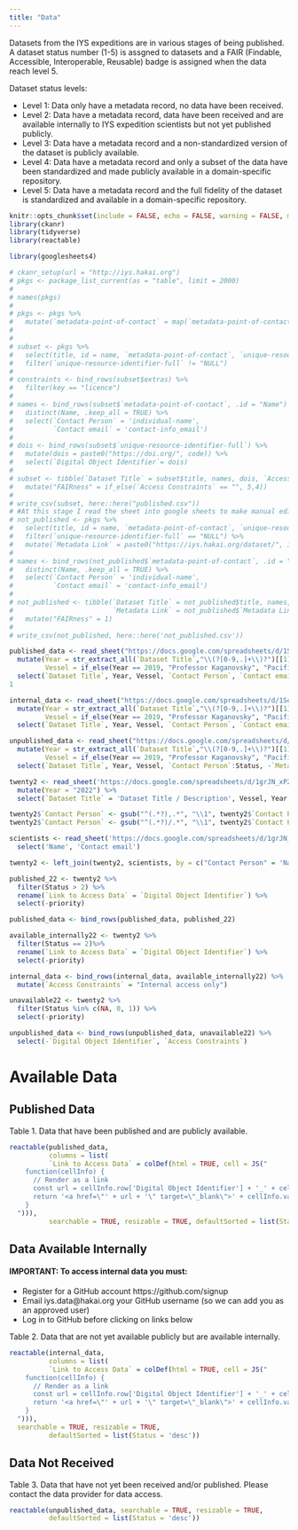 ```yaml
---
title: "Data"
---
```


Datasets from the IYS expeditions are in various stages of being published. A dataset status number (1-5) is assgned to datasets and a FAIR (Findable, Accessible, Interoperable, Reusable) badge is assigned when the data reach level 5.

Dataset status levels:

- Level 1: Data only have a metadata record, no data have been received. 
- Level 2: Data have a metadata record, data have been received and are available internally to IYS expedition scientists but not yet published publicly. 
- Level 3: Data have a metadata record and a non-standardized version of the dataset is publicly available.
- Level 4: Data have a metadata record and only a subset of the data have been standardized and made publicly available in a domain-specific repository. 
- Level 5: Data have a metadata record and the full fidelity of the dataset is standardized and available in a domain-specific repository.


```r
knitr::opts_chunk$set(include = FALSE, echo = FALSE, warning = FALSE, message = FALSE, error = FALSE)
library(ckanr)
library(tidyverse)
library(reactable)

library(googlesheets4)

```

```r
# ckanr_setup(url = "http://iys.hakai.org")
# pkgs <- package_list_current(as = "table", limit = 2000)
# 
# names(pkgs)
# 
# pkgs <- pkgs %>%
#   mutate(`metadata-point-of-contact` = map(`metadata-point-of-contact`, ~select(.x, c('individual-name', 'contact-info_email'))))
# 
# 
# subset <- pkgs %>%
#   select(title, id = name, `metadata-point-of-contact`, `unique-resource-identifier-full`, extras) %>%
#   filter(`unique-resource-identifier-full` != "NULL")
# 
# constraints <- bind_rows(subset$extras) %>%
#   filter(key == "licence")
# 
# names <- bind_rows(subset$`metadata-point-of-contact`, .id = "Name") %>%
#   distinct(Name, .keep_all = TRUE) %>%
#   select(`Contact Person` = 'individual-name',
#          `Contact email` = 'contact-info_email')
# 
# dois <- bind_rows(subset$`unique-resource-identifier-full`) %>%
#   mutate(dois = paste0("https://doi.org/", code)) %>%
#   select(`Digital Object Identifier`= dois)
# 
# subset <- tibble(`Dataset Title` = subset$title, names, dois, `Access Constraints` = constraints$value) %>%
#   mutate("FAIRness" = if_else(`Access Constraints` == "", 5,4))
# 
# write_csv(subset, here::here("published.csv"))
# #At this stage I read the sheet into google sheets to make manual edits
# not_published <- pkgs %>%
#   select(title, id = name, `metadata-point-of-contact`, `unique-resource-identifier-full`) %>%
#   filter(`unique-resource-identifier-full` == "NULL") %>%
#   mutate(`Metadata Link` = paste0("https://iys.hakai.org/dataset/", id))
# 
# names <- bind_rows(not_published$`metadata-point-of-contact`, .id = "Name") %>%
#   distinct(Name, .keep_all = TRUE) %>%
#   select(`Contact Person` = 'individual-name',
#          `Contact email` = 'contact-info_email')
# 
# not_published <- tibble(`Dataset Title` = not_published$title, names,
#                         `Metadata Link` = not_published$`Metadata Link`) %>%
#   mutate("FAIRness" = 1)
# 
# write_csv(not_published, here::here('not_published.csv'))
```

```r


published_data <- read_sheet("https://docs.google.com/spreadsheets/d/1SoeRT_eytuMS3-Ap5q6UPzcwBK2HKiqzsTbWLmxZcBA/edit#gid=1459056304", sheet = "Published") %>% 
  mutate(Year = str_extract_all(`Dataset Title`,"\\(?[0-9,.]+\\)?")[[1]],
         Vessel = if_else(Year == 2019, "Professor Kaganovsky", "Pacific Legacy NO 1")) %>% 
  select(`Dataset Title`, Year, Vessel, `Contact Person`, `Contact email`, `Link to Access Data` = `Digital Object Identifier`, `Access Constraints`:FAIRness)
1

internal_data <- read_sheet("https://docs.google.com/spreadsheets/d/1SoeRT_eytuMS3-Ap5q6UPzcwBK2HKiqzsTbWLmxZcBA/edit#gid=1459056304", sheet = "Available Internally") %>% 
  mutate(Year = str_extract_all(`Dataset Title`,"\\(?[0-9,.]+\\)?")[[1]],
         Vessel = if_else(Year == 2019, "Professor Kaganovsky", "Pacific Legacy NO 1")) %>% 
  select(`Dataset Title`, Year, Vessel, `Contact Person`, `Contact email`, `Link to Access Data` = `Metadata Link`, Status)

unpublished_data <- read_sheet("https://docs.google.com/spreadsheets/d/1SoeRT_eytuMS3-Ap5q6UPzcwBK2HKiqzsTbWLmxZcBA/edit#gid=1459056304", sheet = "Not Published") %>% 
  mutate(Year = str_extract_all(`Dataset Title`,"\\(?[0-9,.]+\\)?")[[1]],
         Vessel = if_else(Year == 2019, "Professor Kaganovsky", "Pacific Legacy NO 1")) %>% 
  select(`Dataset Title`, Year, Vessel, `Contact Person`:Status, -`Metadata Link`)

```

```r
twenty2 <- read_sheet('https://docs.google.com/spreadsheets/d/1grJN_xPZScd4r-IgUK7v_jnCs5IGKhDDElTskt6qdAQ/edit#gid=1020959877', sheet = 'Master Sheet') %>%
  mutate(Year = "2022") %>% 
  select(`Dataset Title` = 'Dataset Title / Description', Vessel, Year, `Contact Person` = 'Principal Investigator(s)', priority = 'Priority Category (For Brett, Tim and Caroline to fill out)', `Digital Object Identifier`, `Access Constraints` = `Limitations of data`, Status = 'Dataset Publication Status (For Aidan, Brett, Tim to fill out) (1-5 as per IYS About page dataset summary table)')

twenty2$`Contact Person` <- gsub("^(.*?),.*", "\\1", twenty2$`Contact Person`)
twenty2$`Contact Person` <- gsub("^(.*?)/.*", "\\1", twenty2$`Contact Person`)

scientists <- read_sheet('https://docs.google.com/spreadsheets/d/1grJN_xPZScd4r-IgUK7v_jnCs5IGKhDDElTskt6qdAQ/edit#gid=1020959877', sheet = 'Scientists') %>% 
  select('Name', 'Contact email')

twenty2 <- left_join(twenty2, scientists, by = c("Contact Person" = 'Name'))
```

```r
published_22 <- twenty2 %>% 
  filter(Status > 2) %>% 
  rename(`Link to Access Data` = `Digital Object Identifier`) %>% 
  select(-priority)  

published_data <- bind_rows(published_data, published_22)

available_internally22 <- twenty2 %>% 
  filter(Status == 2)%>% 
  rename(`Link to Access Data` = `Digital Object Identifier`) %>% 
  select(-priority)  

internal_data <- bind_rows(internal_data, available_internally22) %>% 
  mutate(`Access Constraints` = "Internal access only")

unavailable22 <- twenty2 %>% 
  filter(Status %in% c(NA, 0, 1)) %>% 
  select(-priority)

unpublished_data <- bind_rows(unpublished_data, unavailable22) %>% 
  select(-`Digital Object Identifier`, `Access Constraints`)
```

# Available Data {.tabset .tabset-pills}

## Published Data

Table 1. Data that have been published and are publicly available. 
```r

reactable(published_data, 
          columns = list(
          `Link to Access Data` = colDef(html = TRUE, cell = JS("
    function(cellInfo) {
      // Render as a link
      const url = cellInfo.row['Digital Object Identifier'] + '_' + cellInfo.value
      return '<a href=\"' + url + '\" target=\"_blank\">' + cellInfo.value + '</a>'
    }
  "))),
          searchable = TRUE, resizable = TRUE, defaultSorted = list(Status = 'desc'))
```

## Data Available Internally



#### **IMPORTANT: To access internal data you must:**

* Register for a GitHub account https://github.com/signup
* Email iys.data@hakai.org your GitHub username (so we can add you as an approved user)
* Log in to GitHub before clicking on links below

Table 2. Data that are not yet available publicly but are available internally.

```r
reactable(internal_data,
          columns = list(
          `Link to Access Data` = colDef(html = TRUE, cell = JS("
    function(cellInfo) {
      // Render as a link
      const url = cellInfo.row['Digital Object Identifier'] + '_' + cellInfo.value
      return '<a href=\"' + url + '\" target=\"_blank\">' + cellInfo.value + '</a>'
    }
  "))),
  searchable = TRUE, resizable = TRUE, 
          defaultSorted = list(Status = 'desc'))
```


## Data Not Received

Table 3. Data that have not yet been received and/or published. Please contact the data provider for data access.
```r
reactable(unpublished_data, searchable = TRUE, resizable = TRUE,
          defaultSorted = list(Status = 'desc'))
```


